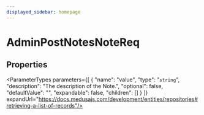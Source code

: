 ```yaml
---
displayed_sidebar: homepage
---
```



# AdminPostNotesNoteReq

## Properties

<ParameterTypes parameters={[
  {
    "name": "value",
    "type": "`string`",
    "description": "The description of the Note.",
    "optional": false,
    "defaultValue": "",
    "expandable": false,
    "children": []
  }
]} expandUrl="https://docs.medusajs.com/development/entities/repositories#retrieving-a-list-of-records"/>
